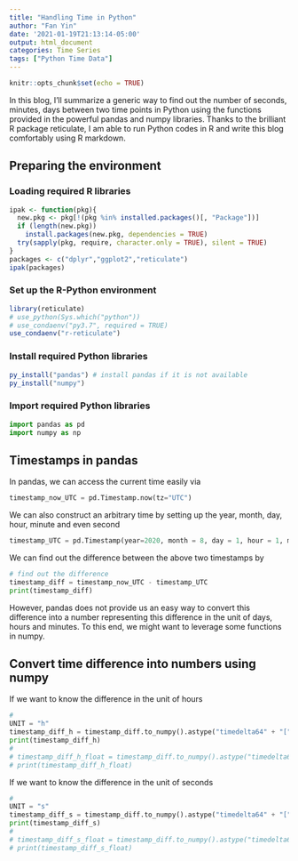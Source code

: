 ```yaml
---
title: "Handling Time in Python"
author: "Fan Yin"
date: '2021-01-19T21:13:14-05:00'
output: html_document
categories: Time Series
tags: ["Python Time Data"]
---
```


```r
knitr::opts_chunk$set(echo = TRUE)
```
<script src="https://cdnjs.cloudflare.com/ajax/libs/mathjax/2.7.5/MathJax.js?config=TeX-AMS_CHTML.js"></script>

In this blog, I'll summarize a generic way to find out the number of seconds, minutes, days between two time points in Python using the functions provided in the powerful pandas and numpy libraries. Thanks to the brilliant R package reticulate, I am able to run Python codes in R and write this blog comfortably using R markdown.

## Preparing the environment

### Loading required R libraries
```r
ipak <- function(pkg){
  new.pkg <- pkg[!(pkg %in% installed.packages()[, "Package"])]
  if (length(new.pkg))
    install.packages(new.pkg, dependencies = TRUE)
  try(sapply(pkg, require, character.only = TRUE), silent = TRUE)
}
packages <- c("dplyr","ggplot2","reticulate")
ipak(packages)
```

### Set up the R-Python environment
```r
library(reticulate)
# use_python(Sys.which("python"))
# use_condaenv("py3.7", required = TRUE)
use_condaenv("r-reticulate")
```

### Install required Python libraries
```r
py_install("pandas") # install pandas if it is not available
py_install("numpy")
```

### Import required Python libraries
```python
import pandas as pd
import numpy as np
```

## Timestamps in pandas
In pandas, we can access the current time easily via
```python
timestamp_now_UTC = pd.Timestamp.now(tz="UTC")
```

We can also construct an arbitrary time by setting up the year, month, day, hour, minute and even second
```python
timestamp_UTC = pd.Timestamp(year=2020, month = 8, day = 1, hour = 1, minute = 1, second = 25, tz="UTC")
```

We can find out the difference between the above two timestamps by 
```python
# find out the difference
timestamp_diff = timestamp_now_UTC - timestamp_UTC
print(timestamp_diff)
```

However, pandas does not provide us an easy way to convert this difference into a number representing this difference in the unit of days, hours and minutes. To this end, we might want to leverage some functions in numpy.


## Convert time difference into numbers using numpy

If we want to know the difference in the unit of hours
```python
#
UNIT = "h"
timestamp_diff_h = timestamp_diff.to_numpy().astype("timedelta64" + "[" + UNIT + "]").astype(np.int32)
print(timestamp_diff_h)
#
# timestamp_diff_h_float = timestamp_diff.to_numpy().astype("timedelta64" + "[" + UNIT + "]").astype(np.float32)
# print(timestamp_diff_h_float)
```

If we want to know the difference in the unit of seconds
```python
#
UNIT = "s"
timestamp_diff_s = timestamp_diff.to_numpy().astype("timedelta64" + "[" + UNIT + "]").astype(np.int32)
print(timestamp_diff_s)
#
# timestamp_diff_s_float = timestamp_diff.to_numpy().astype("timedelta64" + "[" + UNIT + "]").astype(np.float32)
# print(timestamp_diff_s_float)
```


